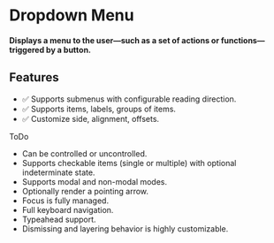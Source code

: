 
<Meta title="Primitives/Dropdown Menu [In progress]" />

# Dropdown Menu

#### Displays a menu to the user—such as a set of actions or functions—triggered by a button.

<Canvas
  sourceState="hidden"
  of={DropdownStories.Default}
  height="300px"
/>

## Features

- ✅ Supports submenus with configurable reading direction.
- ✅ Supports items, labels, groups of items.
- ✅ Customize side, alignment, offsets.

ToDo

- Can be controlled or uncontrolled.
- Supports checkable items (single or multiple) with optional indeterminate state.
- Supports modal and non-modal modes.
- Optionally render a pointing arrow.
- Focus is fully managed.
- Full keyboard navigation.
- Typeahead support.
- Dismissing and layering behavior is highly customizable.
